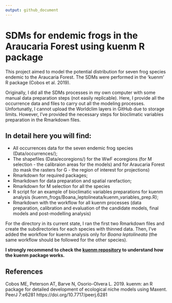 ```yaml
---
output: github_document
---
```


# SDMs for endemic frogs in the Araucaria Forest using kuenm R package

This project aimed to model the potential distribution for seven frog species endemic to the Araucaria Forest. The SDMs were performed in the 'kuenm' R package (Cobos et al. 2019).

Originally, I did all the SDMs processes in my own computer with some manual data preparation steps (not easily replicable). Here, I provide all the occurrence data and files to carry out all the modeling processes. Unfortunatly, I cannot upload the Worldclim layers in GitHub due to storage limits. However, I've provided the necessary steps for bioclimatic variables preparation in the Rmarkdown files.

## In detail here you will find:

- All occurrences data for the seven endemic frog species (Data/occurrences/);
- The shapefiles (Data/ecoregions/) for the WwF ecoregions (for M selection - the calibraion areas for the models) and for Araucaria Forest (to mask the rasters for G - the region of interest for projections)
- Rmarkdown for required packages;
- Rmarkdown for data preparation and spatial rarefaction;
- Rmarkdown for M selection for all the species
- R script for an example of bioclimatic variables preparations for kuenm analysis (kuenm_frogs/Boana_leptolineata/kuenm_variables_prep.R);
- Rmarkdown with the workflow for all kuenm processes (data preparation, calibration and evaluation of the candidate models, final models and post-modelling analysis)

For the directory in its current state, I ran the first two Rmarkdown files and create the subdirectories for each species with thinned data. Then, I've added the workflow for kuenm analysis only for *Boana leptolineata* (the same workflow should be followed for the other species). 

**I strongly recommend to check the [kuenm repository](https://github.com/marlonecobos/kuenm#references) to understand how the kuenm package works.** 

## References

Cobos ME, Peterson AT, Barve N, Osorio-Olvera L. 2019. kuenm: an R package for detailed development of ecological niche models using Maxent. PeerJ 7:e6281 https://doi.org/10.7717/peerj.6281
